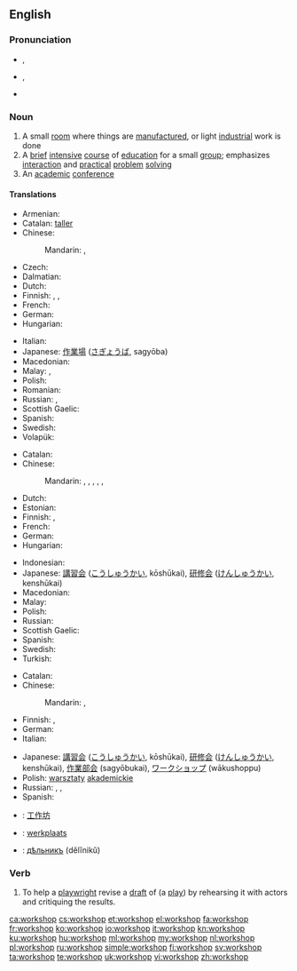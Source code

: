 {{was wotd|2007|December|24}}
{{also|Workshop}}
==English==

===Pronunciation===
* {{a|RP}} {{IPA|/ˈwɜːk.ʃɒp/}}, {{X-SAMPA|/"w3:k.SQp/}}
* {{a|US}} {{IPA|/ˈwɝːk.ʃɑːp/}}, {{X-SAMPA|/"w3`k.SA:p/}}
* {{audio|en-us-workshop.ogg|Audio (US)}}

===Noun===
{{en-noun|head=[[work]][[shop]]}}

# A small [[room]] where things are [[manufacture]]d, or light [[industrial]] work is done
# A [[brief]] [[intensive]] [[course]] of [[education]] for a small [[group]]; emphasizes [[interaction]] and [[practical]] [[problem]] [[solving]]
# An [[academic]] [[conference]]

====Translations====
{{trans-top|small manufacturing room}}
* Armenian: {{t-|hy|արհեստանոց|tr=arhestanoc’}}
* Catalan: [[taller]] {{m}}
* Chinese:
*: Mandarin: {{t|cmn|車間|sc=Hani}}, {{t|cmn|车间|tr=chējiān|sc=Hani}}
* Czech: {{t-|cs|dílna|f}}
* Dalmatian: {{tø|dlm|botaiga|f}}
* Dutch: {{t+|nl|atelier|n}}
* Finnish: {{t-|fi|työpaja}}, {{t-|fi|verstas}}, {{t+|fi|paja}}
* French: {{t+|fr|atelier|m}}
* German: {{t+|de|Werkstatt|f}}
* Hungarian: {{t+|hu|műhely}}
{{trans-mid}}
* Italian: {{t+|it|laboratorio|m}}
* Japanese: [[作業場]] ([[さぎょうば]], sagyōba)
* Macedonian: {{t-|mk|работилница|f|tr=rabotílnica}}
* Malay: {{t-|ms|bengkel}}, {{t+|ms|woksyop}}
* Polish: {{t+|pl|warsztat|m}}
* Romanian: {{t-|ro|atelier|n}}
* Russian: {{t+|ru|мастерская|f|tr=masterskája}}, {{t+|ru|цех|m|tr=cex}}
* Scottish Gaelic: {{t-|gd|bùth-obrach|f}}
* Spanish: {{t+|es|taller|m}}
* Swedish: {{t+|sv|verkstad|c}}
* Volapük: {{t+|vo|voböp}}
{{trans-bottom}}

{{trans-top|intensive course of education}}
* Catalan: {{t-|ca|taller|m}}
* Chinese:
*: Mandarin: {{t|cmn|研討會|sc=Hani}}, {{t|cmn|研讨会|tr=yántǎohuì|sc=Hani}}, {{t|cmn|講習會|sc=Hani}}, {{t|cmn|讲习会|tr=jiǎngxíhuì|sc=Hani}}, {{t|cmn|講習班|sc=Hani}}, {{t|cmn|讲习班|tr=jiǎngxíbān|sc=Hani}}
* Dutch: {{t+|nl|workshop}}
* Estonian: {{t-|et|õpituba}}
* Finnish: {{t-|fi|työpaja}}, {{t-|fi|ryhmätyökurssi}}
* French: {{t+|fr|atelier|m}}
* German: {{t-|de|Workshop|m}}
* Hungarian: {{t-|hu|intenzív kurzus}}
{{trans-mid}}
* Indonesian: {{t+|id|lokakarya}}
* Japanese: [[講習会]] ([[こうしゅうかい]], kōshūkai), [[研修会]] ([[けんしゅうかい]], kenshūkai)
* Macedonian: {{t-|mk|работилница|f|tr=rabotílnica}}
* Malay: {{t-|ms|bengkel}}
* Polish: {{t-|pl|warsztaty|p}}
* Russian: {{t+|ru|семинар|m|tr=seminár}}
* Scottish Gaelic: {{t-|gd|bùth-obrach|f}}
* Spanish: {{t+|es|taller|m}}
* Swedish: {{t+|sv|workshop|c}}
* Turkish: {{t+|tr|çalıştay}}
{{trans-bottom}}

{{trans-top|academic conference}}
* Catalan: {{t-|ca|seminari|m}}
* Chinese:
*: Mandarin: {{t|cmn|研討會|sc=Hani}}, {{t|cmn|研讨会|tr=yántǎohuì|sc=Hani}}
* Finnish: {{t-|fi|työpaja}}, {{t+|fi|workshop}}
* German: {{t-|de|Workshop|m}}
* Italian: {{t-|it|seminario}}
{{trans-mid}}
* Japanese: [[講習会]] ([[こうしゅうかい]], kōshūkai), [[研修会]] ([[けんしゅうかい]], kenshūkai), [[作業部会]] (sagyōbukai), [[ワークショップ]] (wākushoppu)
* Polish: [[warsztaty]] [[akademickie]] {{p}}
* Russian: {{t+|ru|секция|f|tr=sékcija}}, {{t+|ru|семинар|m|tr=seminár}}, {{t+|ru|симпозиум|m|tr=simpózium}}
* Spanish: {{t+|es|taller|m}}
{{trans-bottom}}

{{checktrans-top}}
* {{ttbc|cmn}}: [[工作坊]]
* {{ttbc|nl}}: [[werkplaats]] {{f|m}}
{{trans-mid}}
* {{ttbc|Old Church Slavonic}}: [[дѣльникъ]] (dělĭnikŭ) {{m}}
{{trans-bottom}}

===Verb===
{{en-verb|workshops|workshopping|workshopped}}

# {{transitive}} To help a [[playwright]] revise a [[draft]] of (a [[play]]) by rehearsing it with actors and critiquing the results.

[[ca:workshop]]
[[cs:workshop]]
[[et:workshop]]
[[el:workshop]]
[[fa:workshop]]
[[fr:workshop]]
[[ko:workshop]]
[[io:workshop]]
[[it:workshop]]
[[kn:workshop]]
[[ku:workshop]]
[[hu:workshop]]
[[ml:workshop]]
[[my:workshop]]
[[nl:workshop]]
[[pl:workshop]]
[[ru:workshop]]
[[simple:workshop]]
[[fi:workshop]]
[[sv:workshop]]
[[ta:workshop]]
[[te:workshop]]
[[uk:workshop]]
[[vi:workshop]]
[[zh:workshop]]